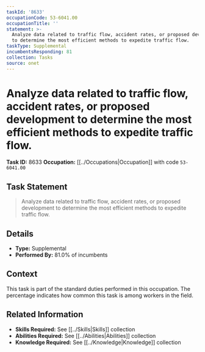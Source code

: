 ```yaml
---
taskId: '8633'
occupationCode: 53-6041.00
occupationTitle: ''
statement: >-
  Analyze data related to traffic flow, accident rates, or proposed development
  to determine the most efficient methods to expedite traffic flow.
taskType: Supplemental
incumbentsResponding: 81
collection: Tasks
source: onet
---
```

# Analyze data related to traffic flow, accident rates, or proposed development to determine the most efficient methods to expedite traffic flow.

**Task ID:** 8633
**Occupation:** [[../Occupations|Occupation]] with code `53-6041.00`

## Task Statement

> Analyze data related to traffic flow, accident rates, or proposed development to determine the most efficient methods to expedite traffic flow.

## Details

- **Type:** Supplemental
- **Performed By:** 81.0% of incumbents

## Context

This task is part of the standard duties performed in this occupation. The percentage indicates how common this task is among workers in the field.

## Related Information

- **Skills Required:** See [[../Skills|Skills]] collection
- **Abilities Required:** See [[../Abilities|Abilities]] collection
- **Knowledge Required:** See [[../Knowledge|Knowledge]] collection
